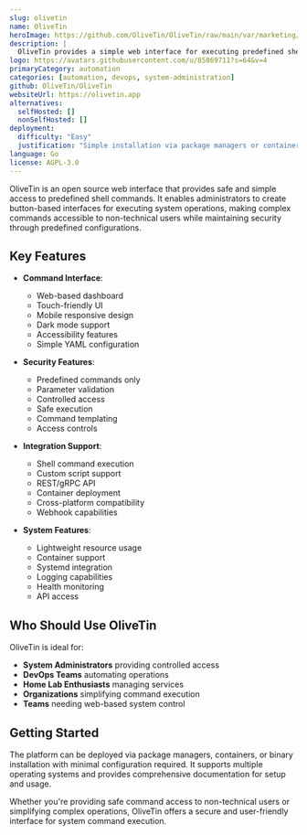 ```yaml
---
slug: olivetin
name: OliveTin
heroImage: https://github.com/OliveTin/OliveTin/raw/main/var/marketing/screenshotDesktop.png
description: |
  OliveTin provides a simple web interface for executing predefined shell commands safely, making it easy to give non-technical users and admins controlled access to system operations.
logo: https://avatars.githubusercontent.com/u/85869711?s=64&v=4
primaryCategory: automation
categories: [automation, devops, system-administration]
github: OliveTin/OliveTin
websiteUrl: https://olivetin.app
alternatives:
  selfHosted: []
  nonSelfHosted: []
deployment:
  difficulty: "Easy"
  justification: "Simple installation via package managers or containers with straightforward YAML configuration."
language: Go
license: AGPL-3.0
---
```


OliveTin is an open source web interface that provides safe and simple access to predefined shell commands. It enables administrators to create button-based interfaces for executing system operations, making complex commands accessible to non-technical users while maintaining security through predefined configurations.

## Key Features

- **Command Interface**:

  - Web-based dashboard
  - Touch-friendly UI
  - Mobile responsive design
  - Dark mode support
  - Accessibility features
  - Simple YAML configuration

- **Security Features**:

  - Predefined commands only
  - Parameter validation
  - Controlled access
  - Safe execution
  - Command templating
  - Access controls

- **Integration Support**:

  - Shell command execution
  - Custom script support
  - REST/gRPC API
  - Container deployment
  - Cross-platform compatibility
  - Webhook capabilities

- **System Features**:
  - Lightweight resource usage
  - Container support
  - Systemd integration
  - Logging capabilities
  - Health monitoring
  - API access

## Who Should Use OliveTin

OliveTin is ideal for:

- **System Administrators** providing controlled access
- **DevOps Teams** automating operations
- **Home Lab Enthusiasts** managing services
- **Organizations** simplifying command execution
- **Teams** needing web-based system control

## Getting Started

The platform can be deployed via package managers, containers, or binary installation with minimal configuration required. It supports multiple operating systems and provides comprehensive documentation for setup and usage.

Whether you're providing safe command access to non-technical users or simplifying complex operations, OliveTin offers a secure and user-friendly interface for system command execution.
